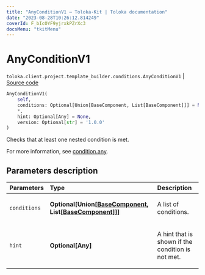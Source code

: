 ```yaml
---
title: "AnyConditionV1 — Toloka-Kit | Toloka documentation"
date: "2023-08-28T10:26:12.814249"
coverId: F_bIcOYF9yjrxkPZrXc3
docsMenu: "tkitMenu"
---
```


# AnyConditionV1

`toloka.client.project.template_builder.conditions.AnyConditionV1` | [Source code](https://github.com/Toloka/toloka-kit/blob/v1.2.1/src/client/project/template_builder/conditions.py#L74)

```python
AnyConditionV1(
    self,
    conditions: Optional[Union[BaseComponent, List[BaseComponent]]] = None,
    *,
    hint: Optional[Any] = None,
    version: Optional[str] = '1.0.0'
)
```

Checks that at least one nested condition is met.

For more information, see [condition.any](/docs/template-builder/reference/condition.any).

## Parameters description

| Parameters | Type | Description |
| :----------| :----| :-----------|
`conditions`|**Optional\[Union\[[BaseComponent](/docs/toloka-kit/reference/toloka.client.project.template_builder.base.BaseComponent), List\[[BaseComponent](/docs/toloka-kit/reference/toloka.client.project.template_builder.base.BaseComponent)\]\]\]**|<p>A list of conditions.</p>
`hint`|**Optional\[Any\]**|<p>A hint that is shown if the condition is not met.</p>